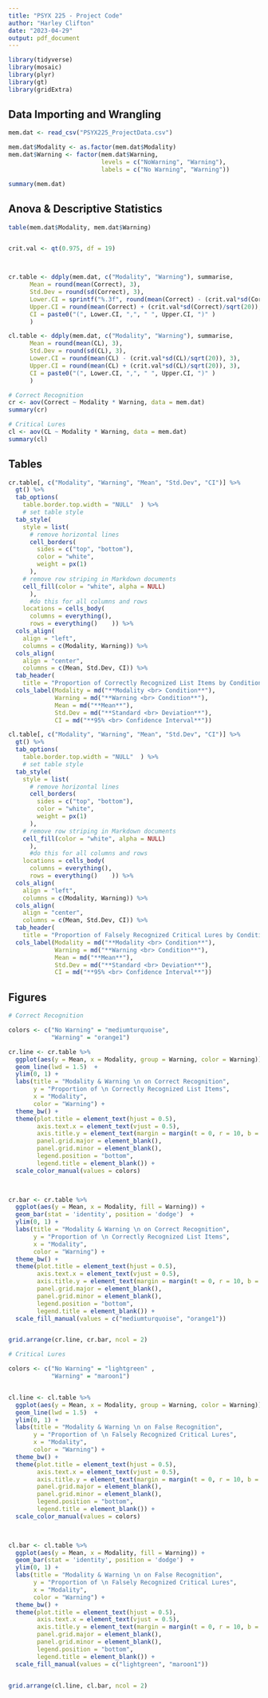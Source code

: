 ```yaml
---
title: "PSYX 225 - Project Code"
author: "Harley Clifton"
date: "2023-04-29"
output: pdf_document
---
```


```r
library(tidyverse)
library(mosaic)
library(plyr)
library(gt)
library(gridExtra)
```

## Data Importing and Wrangling

```r
mem.dat <- read_csv("PSYX225_ProjectData.csv")

mem.dat$Modality <- as.factor(mem.dat$Modality)
mem.dat$Warning <- factor(mem.dat$Warning,
                          levels = c("NoWarning", "Warning"),
                          labels = c("No Warning", "Warning"))

summary(mem.dat)
```

## Anova & Descriptive Statistics

```r
table(mem.dat$Modality, mem.dat$Warning)


crit.val <- qt(0.975, df = 19)



cr.table <- ddply(mem.dat, c("Modality", "Warning"), summarise,
      Mean = round(mean(Correct), 3),
      Std.Dev = round(sd(Correct), 3),
      Lower.CI = sprintf("%.3f", round(mean(Correct) - (crit.val*sd(Correct)/sqrt(20)), 3)),
      Upper.CI = round(mean(Correct) + (crit.val*sd(Correct)/sqrt(20)), 3),
      CI = paste0("(", Lower.CI, ",", " ", Upper.CI, ")" )
      )

cl.table <- ddply(mem.dat, c("Modality", "Warning"), summarise,
      Mean = round(mean(CL), 3),
      Std.Dev = round(sd(CL), 3),
      Lower.CI = round(mean(CL) - (crit.val*sd(CL)/sqrt(20)), 3),
      Upper.CI = round(mean(CL) + (crit.val*sd(CL)/sqrt(20)), 3),
      CI = paste0("(", Lower.CI, ",", " ", Upper.CI, ")" )
      )
```

```r
# Correct Recognition
cr <- aov(Correct ~ Modality * Warning, data = mem.dat)
summary(cr)

# Critical Lures
cl <- aov(CL ~ Modality * Warning, data = mem.dat)
summary(cl)
```



## Tables

```r
cr.table[, c("Modality", "Warning", "Mean", "Std.Dev", "CI")] %>% 
  gt() %>%
  tab_options(
    table.border.top.width = "NULL"  ) %>%
    # set table style
  tab_style(
    style = list(
      # remove horizontal lines
      cell_borders(
        sides = c("top", "bottom"),
        color = "white",
        weight = px(1)
      ),
    # remove row striping in Markdown documents
    cell_fill(color = "white", alpha = NULL)
      ),
      #do this for all columns and rows
    locations = cells_body(
      columns = everything(),
      rows = everything()    )) %>%
  cols_align(
    align = "left",
    columns = c(Modality, Warning)) %>%
  cols_align(
    align = "center",
    columns = c(Mean, Std.Dev, CI)) %>%
  tab_header(
    title = "Proportion of Correctly Recognized List Items by Condition") %>%
  cols_label(Modality = md("**Modality <br> Condition**"),
             Warning = md("**Warning <br> Condition**"),
             Mean = md("**Mean**"),
             Std.Dev = md("**Standard <br> Deviation**"),
             CI = md("**95% <br> Confidence Interval**"))
```

```r
cl.table[, c("Modality", "Warning", "Mean", "Std.Dev", "CI")] %>% 
  gt() %>%
  tab_options(
    table.border.top.width = "NULL"  ) %>%
    # set table style
  tab_style(
    style = list(
      # remove horizontal lines
      cell_borders(
        sides = c("top", "bottom"),
        color = "white",
        weight = px(1)
      ),
    # remove row striping in Markdown documents
    cell_fill(color = "white", alpha = NULL)
      ),
      #do this for all columns and rows
    locations = cells_body(
      columns = everything(),
      rows = everything()    )) %>%
  cols_align(
    align = "left",
    columns = c(Modality, Warning)) %>%
  cols_align(
    align = "center",
    columns = c(Mean, Std.Dev, CI)) %>%
  tab_header(
    title = "Proportion of Falsely Recognized Critical Lures by Condition") %>%
  cols_label(Modality = md("**Modality <br> Condition**"),
             Warning = md("**Warning <br> Condition**"),
             Mean = md("**Mean**"),
             Std.Dev = md("**Standard <br> Deviation**"),
             CI = md("**95% <br> Confidence Interval**"))
```


## Figures

```r
# Correct Recognition

colors <- c("No Warning" = "mediumturquoise", 
            "Warning" = "orange1")

cr.line <- cr.table %>%
  ggplot(aes(y = Mean, x = Modality, group = Warning, color = Warning)) +
  geom_line(lwd = 1.5)  +
  ylim(0, 1) +
  labs(title = "Modality & Warning \n on Correct Recognition",
       y = "Proportion of \n Correctly Recognized List Items",
       x = "Modality",
       color = "Warning") +
  theme_bw() + 
  theme(plot.title = element_text(hjust = 0.5), 
        axis.text.x = element_text(vjust = 0.5),
        axis.title.y = element_text(margin = margin(t = 0, r = 10, b = 0, l = 0)),
        panel.grid.major = element_blank(), 
        panel.grid.minor = element_blank(),
        legend.position = "bottom",
        legend.title = element_blank()) +
  scale_color_manual(values = colors)


  
cr.bar <- cr.table %>%
  ggplot(aes(y = Mean, x = Modality, fill = Warning)) +
  geom_bar(stat = 'identity', position = 'dodge')  +
  ylim(0, 1) +
  labs(title = "Modality & Warning \n on Correct Recognition",
       y = "Proportion of \n Correctly Recognized List Items",
       x = "Modality",
       color = "Warning") +
  theme_bw() + 
  theme(plot.title = element_text(hjust = 0.5), 
        axis.text.x = element_text(vjust = 0.5),
        axis.title.y = element_text(margin = margin(t = 0, r = 10, b = 0, l = 0)),
        panel.grid.major = element_blank(), 
        panel.grid.minor = element_blank(),
        legend.position = "bottom",
        legend.title = element_blank()) +
  scale_fill_manual(values = c("mediumturquoise", "orange1"))


grid.arrange(cr.line, cr.bar, ncol = 2)
```

```r
# Critical Lures

colors <- c("No Warning" = "lightgreen" ,
            "Warning" = "maroon1")


cl.line <- cl.table %>%
  ggplot(aes(y = Mean, x = Modality, group = Warning, color = Warning)) +
  geom_line(lwd = 1.5)  +
  ylim(0, 1) +
  labs(title = "Modality & Warning \n on False Recognition",
       y = "Proportion of \n Falsely Recognized Critical Lures",
       x = "Modality",
       color = "Warning") +
  theme_bw() + 
  theme(plot.title = element_text(hjust = 0.5), 
        axis.text.x = element_text(vjust = 0.5),
        axis.title.y = element_text(margin = margin(t = 0, r = 10, b = 0, l = 0)),
        panel.grid.major = element_blank(), 
        panel.grid.minor = element_blank(),
        legend.position = "bottom",
        legend.title = element_blank()) +
  scale_color_manual(values = colors)


  
cl.bar <- cl.table %>%
  ggplot(aes(y = Mean, x = Modality, fill = Warning)) +
  geom_bar(stat = 'identity', position = 'dodge')  +
  ylim(0, 1) +
  labs(title = "Modality & Warning \n on False Recognition",
       y = "Proportion of \n Falsely Recognized Critical Lures",
       x = "Modality",
       color = "Warning") +
  theme_bw() + 
  theme(plot.title = element_text(hjust = 0.5), 
        axis.text.x = element_text(vjust = 0.5),
        axis.title.y = element_text(margin = margin(t = 0, r = 10, b = 0, l = 0)),
        panel.grid.major = element_blank(), 
        panel.grid.minor = element_blank(),
        legend.position = "bottom",
        legend.title = element_blank()) +
  scale_fill_manual(values = c("lightgreen", "maroon1"))
  

grid.arrange(cl.line, cl.bar, ncol = 2)
```

